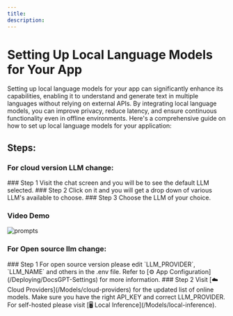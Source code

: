 ```yaml
---
title:
description:
---
```



# Setting Up Local Language Models for Your App

Setting up local language models for your app can significantly enhance its capabilities, enabling it to understand and generate text in multiple languages without relying on external APIs. By integrating local language models, you can improve privacy, reduce latency, and ensure continuous functionality even in offline environments. Here's a comprehensive guide on how to set up local language models for your application:

## Steps:
### For cloud version LLM change:
<Steps >
### Step 1
Visit the chat screen and you will be to see the default LLM selected.
### Step 2
Click on it and you will get a drop down of various LLM's available to choose.
### Step 3
Choose the LLM of your choice.

</Steps>




### Video Demo
<Image src="/llms.gif" alt="prompts" width={800} height={500} />

### For Open source llm change:
<Steps>
### Step 1
For open source version please edit `LLM_PROVIDER`, `LLM_NAME` and others in the .env file. Refer to [⚙️ App Configuration](/Deploying/DocsGPT-Settings) for more information.
### Step 2
Visit [☁️ Cloud Providers](/Models/cloud-providers) for the updated list of online models. Make sure you have the right API_KEY and correct LLM_PROVIDER.
For self-hosted please visit [🖥️ Local Inference](/Models/local-inference). 
</Steps>



